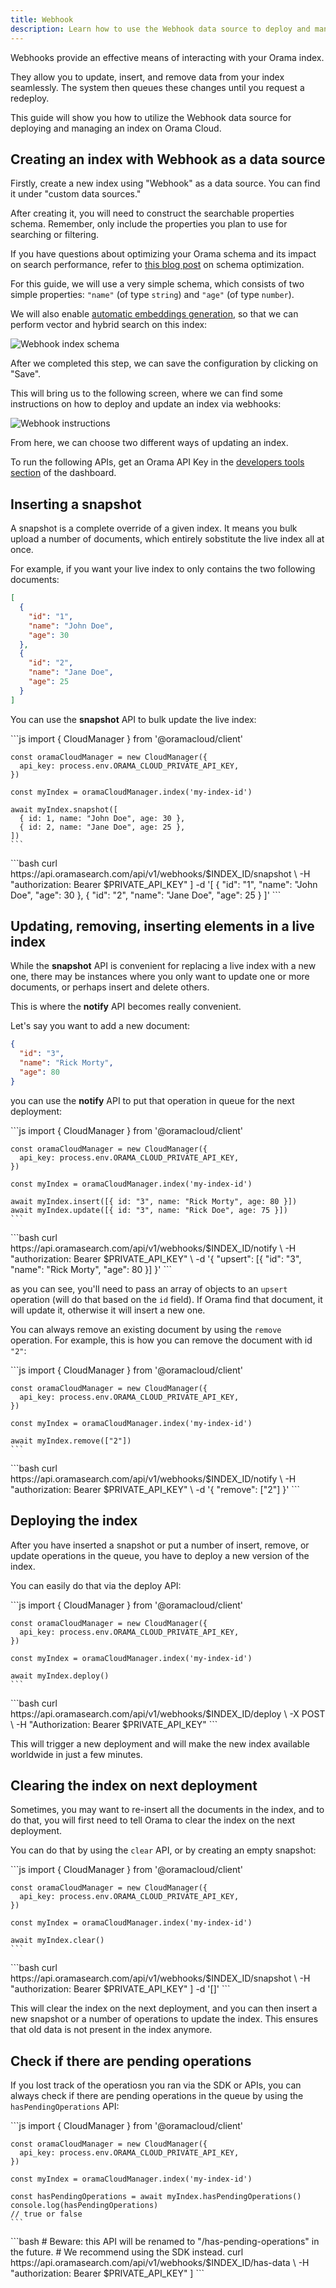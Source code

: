 ```yaml
---
title: Webhook
description: Learn how to use the Webhook data source to deploy and manage an index on Orama Cloud.
---
```


Webhooks provide an effective means of interacting with your Orama index.

They allow you to update, insert, and remove data from your index seamlessly. The system then queues these changes until you request a redeploy.

This guide will show you how to utilize the Webhook data source for deploying and managing an index on Orama Cloud.

## Creating an index with Webhook as a data source

Firstly, create a new index using "Webhook" as a data source. You can find it under "custom data sources."

After creating it, you will need to construct the searchable properties schema. Remember, only include the properties you plan to use for searching or filtering.

If you have questions about optimizing your Orama schema and its impact on search performance, refer to [this blog post](https://askorama.com/blog/optimizing-orama-schema-optimization) on schema optimization.

For this guide, we will use a very simple schema, which consists of two simple properties: `"name"` (of type `string`) and `"age"` (of type `number`).

We will also enable [automatic embeddings generation](/cloud/orama-ai/automatic-embeddings-generation), so that we can perform vector and hybrid search on this index:

<img
  src='/cloud/guides/webhook/schema.png'
  alt='Webhook index schema'
/>

After we completed this step, we can save the configuration by clicking on "Save".

This will bring us to the following screen, where we can find some instructions on how to deploy and update an index via webhooks:

<img
  src='/cloud/guides/webhook/instruction.png'
  alt='Webhook instructions'
/>

From here, we can choose two different ways of updating an index.

To run the following APIs, get an Orama API Key in the [developers tools section](https://cloud.orama.com/developer-tools) of the dashboard.

## Inserting a snapshot

A snapshot is a complete override of a given index. It means you bulk upload a number of documents, which entirely sobstitute the live index all at once.

For example, if you want your live index to only contains the two following documents:

```json
[
  {
    "id": "1",
    "name": "John Doe",
    "age": 30
  },
  {
    "id": "2",
    "name": "Jane Doe",
    "age": 25
  }
]
```

You can use the **snapshot** API to bulk update the live index:

<Tabs>
  <TabItem label="JavaScript">
    ```js
    import { CloudManager } from '@oramacloud/client'

    const oramaCloudManager = new CloudManager({
      api_key: process.env.ORAMA_CLOUD_PRIVATE_API_KEY,
    })

    const myIndex = oramaCloudManager.index('my-index-id')

    await myIndex.snapshot([
      { id: 1, name: "John Doe", age: 30 },
      { id: 2, name: "Jane Doe", age: 25 },
    ])
    ```
  </TabItem>
  <TabItem label="cURL">
    ```bash
    curl https://api.oramasearch.com/api/v1/webhooks/$INDEX_ID/snapshot \
      -H "authorization: Bearer $PRIVATE_API_KEY" ]
      -d '[ { "id": "1", "name": "John Doe", "age": 30 }, { "id": "2", "name": "Jane Doe", "age": 25 } ]'
    ```
  </TabItem>
</Tabs>

## Updating, removing, inserting elements in a live index

While the **snapshot** API is convenient for replacing a live index with a new one, there may be instances where you only want to update one or more documents, or perhaps insert and delete others.

This is where the **notify** API becomes really convenient.

Let's say you want to add a new document:

```json
{
  "id": "3",
  "name": "Rick Morty",
  "age": 80
}
```

you can use the **notify** API to put that operation in queue for the next deployment:

<Tabs>
  <TabItem label="JavaScript">
    ```js
    import { CloudManager } from '@oramacloud/client'

    const oramaCloudManager = new CloudManager({
      api_key: process.env.ORAMA_CLOUD_PRIVATE_API_KEY,
    })

    const myIndex = oramaCloudManager.index('my-index-id')

    await myIndex.insert([{ id: "3", name: "Rick Morty", age: 80 }])
    await myIndex.update([{ id: "3", name: "Rick Doe", age: 75 }])
    ```
  </TabItem>
  <TabItem label="cURL">
    ```bash
    curl https://api.oramasearch.com/api/v1/webhooks/$INDEX_ID/notify \
      -H "authorization: Bearer $PRIVATE_API_KEY" \
      -d '{ "upsert": [{ "id": "3", "name": "Rick Morty", "age": 80 }] }'
    ```
  </TabItem>
</Tabs>

as you can see, you'll need to pass an array of objects to an `upsert` operation (will do that based on the `id` field). If Orama find that document, it will update it, otherwise it will insert a new one.

You can always remove an existing document by using the `remove` operation. For example, this is how you can remove the document with id `"2"`:

<Tabs>
  <TabItem label="JavaScript">
    ```js
    import { CloudManager } from '@oramacloud/client'

    const oramaCloudManager = new CloudManager({
      api_key: process.env.ORAMA_CLOUD_PRIVATE_API_KEY,
    })

    const myIndex = oramaCloudManager.index('my-index-id')

    await myIndex.remove(["2"])
    ```
  </TabItem>
  <TabItem label="cURL">
    ```bash
    curl https://api.oramasearch.com/api/v1/webhooks/$INDEX_ID/notify \
      -H "authorization: Bearer $PRIVATE_API_KEY" \
      -d '{ "remove": ["2"] }'
    ```
  </TabItem>
</Tabs>

## Deploying the index

After you have inserted a snapshot or put a number of insert, remove, or update operations in the queue, you have to deploy a new version of the index.

You can easily do that via the deploy API:


<Tabs>
  <TabItem label="JavaScript">
    ```js
    import { CloudManager } from '@oramacloud/client'

    const oramaCloudManager = new CloudManager({
      api_key: process.env.ORAMA_CLOUD_PRIVATE_API_KEY,
    })

    const myIndex = oramaCloudManager.index('my-index-id')

    await myIndex.deploy()
    ```
  </TabItem>
  <TabItem label="cURL">
    ```bash
    curl https://api.oramasearch.com/api/v1/webhooks/$INDEX_ID/deploy \
      -X POST \
      -H "Authorization: Bearer $PRIVATE_API_KEY"
    ```
  </TabItem>
</Tabs>

This will trigger a new deployment and will make the new index available worldwide in just a few minutes.

## Clearing the index on next deployment

Sometimes, you may want to re-insert all the documents in the index, and to do that, you will first need to tell Orama to clear the index on the next deployment.

You can do that by using the `clear` API, or by creating an empty snapshot:

<Tabs>
  <TabItem label="JavaScript">
    ```js
    import { CloudManager } from '@oramacloud/client'

    const oramaCloudManager = new CloudManager({
      api_key: process.env.ORAMA_CLOUD_PRIVATE_API_KEY,
    })

    const myIndex = oramaCloudManager.index('my-index-id')

    await myIndex.clear()
    ```
  </TabItem>
  <TabItem label="cURL">
    ```bash
    curl https://api.oramasearch.com/api/v1/webhooks/$INDEX_ID/snapshot \
      -H "authorization: Bearer $PRIVATE_API_KEY" ]
      -d '[]'
    ```
  </TabItem>
</Tabs>

This will clear the index on the next deployment, and you can then insert a new snapshot or a number of operations to update the index. This ensures that old data is not present in the index anymore.

## Check if there are pending operations

If you lost track of the operatiosn you ran via the SDK or APIs, you can always check if there are pending operations in the queue by using the `hasPendingOperations` API:

<Tabs>
  <TabItem label="JavaScript">
    ```js
    import { CloudManager } from '@oramacloud/client'

    const oramaCloudManager = new CloudManager({
      api_key: process.env.ORAMA_CLOUD_PRIVATE_API_KEY,
    })

    const myIndex = oramaCloudManager.index('my-index-id')

    const hasPendingOperations = await myIndex.hasPendingOperations()
    console.log(hasPendingOperations)
    // true or false
    ```
  </TabItem>
  <TabItem label="cURL">
    ```bash
    # Beware: this API will be renamed to "/has-pending-operations" in the future.
    # We recommend using the SDK instead.
    curl https://api.oramasearch.com/api/v1/webhooks/$INDEX_ID/has-data \
      -H "authorization: Bearer $PRIVATE_API_KEY" ]
    ```
  </TabItem>
</Tabs>